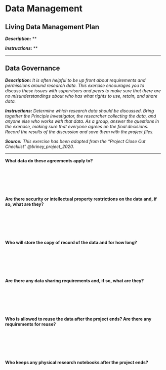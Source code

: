 # Data Management

## Living Data Management Plan {#living-dmp}

***Description:*** **

***Instructions:*** **

---

## Data Governance {#data-governance}

***Description:*** *It is often helpful to be up front about requirements and permissions around research data. This exercise encourages you to discuss these issues with supervisors and peers to make sure that there are no misunderstandings about who has what rights to use, retain, and share data.*

***Instructions:*** *Determine which research data should be discussed. Bring together the Principle Investigator, the researcher collecting the data, and anyone else who works with that data. As a group, answer the questions in the exercise, making sure that everyone agrees on the final decisions. Record the results of the discussion and save them with the project files.*

***Source:*** *This exercise has been adapted from the "Project Close Out Checklist" @briney_project_2020.*

---

**What data do these agreements apply to?**

&nbsp;

&nbsp;

&nbsp;

**Are there security or intellectual property restrictions on the data and, if so, what are they?**

&nbsp;

&nbsp;

&nbsp;

**Who will store the copy of record of the data and for how long?**

&nbsp;

&nbsp;

&nbsp;

**Are there any data sharing requirements and, if so, what are they?**

&nbsp;

&nbsp;

&nbsp;

**Who is allowed to reuse the data after the project ends? Are there any requirements for reuse?**

&nbsp;

&nbsp;

&nbsp;

**Who keeps any physical research notebooks after the project ends?**

&nbsp;

&nbsp;

&nbsp;
